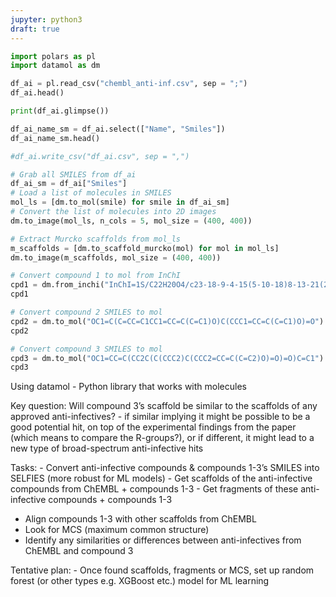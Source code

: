 ```yaml
---
jupyter: python3
draft: true
---
```


```python
import polars as pl
import datamol as dm
```

```python
df_ai = pl.read_csv("chembl_anti-inf.csv", sep = ";")
df_ai.head()
```

```python
print(df_ai.glimpse())
```

```python
df_ai_name_sm = df_ai.select(["Name", "Smiles"])
df_ai_name_sm.head()
```

```python
#df_ai.write_csv("df_ai.csv", sep = ",")
```

```python
# Grab all SMILES from df_ai
df_ai_sm = df_ai["Smiles"]
# Load a list of molecules in SMILES
mol_ls = [dm.to_mol(smile) for smile in df_ai_sm]
# Convert the list of molecules into 2D images
dm.to_image(mol_ls, n_cols = 5, mol_size = (400, 400))
```

```python
# Extract Murcko scaffolds from mol_ls
m_scaffolds = [dm.to_scaffold_murcko(mol) for mol in mol_ls]
dm.to_image(m_scaffolds, mol_size = (400, 400))
```

```python
# Convert compound 1 to mol from InChI
cpd1 = dm.from_inchi("InChI=1S/C22H20O4/c23-18-9-4-15(5-10-18)8-13-21(25)20-3-1-2-17(22(20)26)14-16-6-11-19(24)12-7-16/h4-14,20,23-24H,1-3H2/b13-8+,17-14+")
cpd1
```

```python
# Convert compound 2 SMILES to mol
cpd2 = dm.to_mol("OC1=C(C=CC=C1CC1=CC=C(C=C1)O)C(CCC1=CC=C(C=C1)O)=O")
cpd2
```

```python
# Convert compound 3 SMILES to mol
cpd3 = dm.to_mol("OC1=CC=C(CC2C(C(CCC2)C(CCC2=CC=C(C=C2)O)=O)=O)C=C1")
cpd3
```

Using datamol - Python library that works with molecules

Key question: Will compound 3's scaffold be similar to the scaffolds of any approved anti-infectives? - if similar implying it might be possible to be a good potential hit, on top of the experimental findings from the paper (which means to compare the R-groups?), or if different, it might lead to a new type of broad-spectrum anti-infective hits

Tasks: - Convert anti-infective compounds & compounds 1-3's SMILES into SELFIES (more robust for ML models) - Get scaffolds of the anti-infective compounds from ChEMBL + compounds 1-3 - Get fragments of these anti-infective compounds + compounds 1-3

-   Align compounds 1-3 with other scaffolds from ChEMBL
-   Look for MCS (maximum common structure)
-   Identify any similarities or differences between anti-infectives from ChEMBL and compound 3

Tentative plan: - Once found scaffolds, fragments or MCS, set up random forest (or other types e.g. XGBoost etc.) model for ML learning
